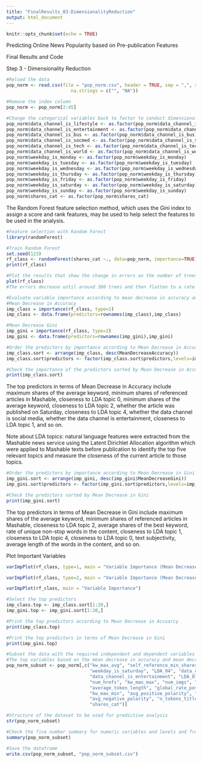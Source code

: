 ```yaml
---
title: "FinalResults_03-DimensionalityReduction"
output: html_document
---
```


```r
knitr::opts_chunk$set(echo = TRUE)
```

Predicting Online News Popularity based on Pre-publication Features

Final Results and Code


Step 3 - Dimensionality Reduction

```r
#Reload the data
pop_norm <- read.csv(file = "pop_norm.csv", header = TRUE, sep = ",", stringsAsFactors = FALSE, 
                        na.strings = c("", "NA"))

#Remove the index column
pop_norm <- pop_norm[2:45]
```

```r
#Change the categorical variables back to factor to conduct dimensionality reduction
pop_norm$data_channel_is_lifestyle <- as.factor(pop_norm$data_channel_is_lifestyle)
pop_norm$data_channel_is_entertainment <- as.factor(pop_norm$data_channel_is_entertainment)
pop_norm$data_channel_is_bus <- as.factor(pop_norm$data_channel_is_bus)
pop_norm$data_channel_is_socmed <- as.factor(pop_norm$data_channel_is_socmed)
pop_norm$data_channel_is_tech <- as.factor(pop_norm$data_channel_is_tech)
pop_norm$data_channel_is_world <- as.factor(pop_norm$data_channel_is_world)
pop_norm$weekday_is_monday <- as.factor(pop_norm$weekday_is_monday)
pop_norm$weekday_is_tuesday <- as.factor(pop_norm$weekday_is_tuesday)
pop_norm$weekday_is_wednesday <- as.factor(pop_norm$weekday_is_wednesday)
pop_norm$weekday_is_thursday <- as.factor(pop_norm$weekday_is_thursday)
pop_norm$weekday_is_friday <- as.factor(pop_norm$weekday_is_friday)
pop_norm$weekday_is_saturday <- as.factor(pop_norm$weekday_is_saturday)
pop_norm$weekday_is_sunday <- as.factor(pop_norm$weekday_is_sunday)
pop_norm$shares_cat <- as.factor(pop_norm$shares_cat)
```

The Random Forest feature selection method, which uses the Gini index to assign a score and rank features, may be used to help select the features to be used in the analysis.

```r
#Feature selection with Random Forest
library(randomForest)

#Train Random Forest
set.seed(123)
rf_class <- randomForest(shares_cat ~., data=pop_norm, importance=TRUE)
print(rf_class)
```
```r
#Plot the results that show the change in errors as the number of trees increases
plot(rf_class)
#The errors decrease until around 300 trees and then flatten to a rate of around 34%
```

```r
#Evaluate variable importance according to mean decrease in accuracy and mean decrease in gini
#Mean Decrease in Accuracy
imp_class = importance(rf_class, type=1)
imp_class <- data.frame(predictors=rownames(imp_class),imp_class)

#Mean Decrease Gini
imp_gini = importance(rf_class, type=2)
imp_gini <- data.frame(predictors=rownames(imp_gini),imp_gini)

#Order the predictors by importance according to Mean Decrease in Accuracy
imp_class.sort <- arrange(imp_class, desc(MeanDecreaseAccuracy))
imp_class.sort$predictors <- factor(imp_class.sort$predictors,levels=imp_class.sort$predictors)

#Check the importance of the predictors sorted by Mean Decrease in Accuracy
print(imp_class.sort)
```

The top predictors in terms of Mean Decrease in Accuracy include maximum shares of the average keyword, minimum shares of referenced articles in Mashable, closeness to LDA topic 0, minimum shares of the average keyword, closeness to LDA topic 2, whether the article was published on Saturday, closeness to LDA topic 4, whether the data channel is social media, whether the data channel is entertainment, closeness to LDA topic 1, and so on.

Note about LDA topics: natural language features were extracted from the Mashable news service using the Latent 
Dirichlet Allocation algorithm which were applied to Mashable texts before publication to identify the top five 
relevant topics and measure the closeness of the current article to those topics.

```r
#Order the predictors by importance according to Mean Decrease in Gini
imp_gini.sort <- arrange(imp_gini, desc(imp_gini$MeanDecreaseGini))
imp_gini.sort$predictors <- factor(imp_gini.sort$predictors,levels=imp_gini.sort$predictors)

#Check the predictors sorted by Mean Decrease in Gini
print(imp_gini.sort)
```

The top predictors in terms of Mean Decrease in Gini include maximum shares of the average keyword, minimum shares of referenced articles in Mashable, closeness to LDA topic 2, average shares of the best keyword, rate of unique non-stop words in the content, closeness to LDA topic 1, closeness to LDA topic 4, closeness to LDA topic 0, text subjectivity, average length of the words in the content, and so on.

Plot Important Variables
```r
varImpPlot(rf_class, type=1, main = "Variable Importance (Mean Decrease in Accuracy)")
```

```r
varImpPlot(rf_class, type=2, main = "Variable Importance (Mean Decrease in Gini)")
```

```r
varImpPlot(rf_class, main = "Variable Importance")
```

```r
#Select the top predictors
imp_class.top <- imp_class.sort[1:20,]
imp_gini.top <- imp_gini.sort[1:20,]

#Print the top predictors according to Mean Decrease in Accuarcy
print(imp_class.top)
```

```r
#Print the top predictors in terms of Mean Decrease in Gini
print(imp_gini.top)
```

```r
#Subset the data with the required independent and dependent variables
#The top variables based on the mean decrease in accuracy and mean decrease in gini are kept for the model.
pop_norm_subset <- pop_norm[,c("kw_max_avg", "self_reference_min_shares", "LDA_00", "kw_min_avg", "LDA_02", 
                               "weekday_is_saturday", "LDA_04", "data_channel_is_socmed",
                               "data_channel_is_entertainment", "LDA_01", "LDA_03", "n_non_stop_unique_tokens",
                               "num_hrefs", "kw_max_max", "num_imgs", "kw_avg_max", "weekday_is_sunday",
                               "average_token_length", "global_rate_positive_words", "global_subjectivity", 
                               "kw_max_min", "avg_positive_polarity", "global_rate_negative_words", 
                               "avg_negative_polarity", "n_tokens_title", "title_sentiment_polarity", 
                               "shares_cat")]

#Structure of the dataset to be used for predictive analysis
str(pop_norm_subset)
```

```r
#Check the five number summary for numeric variables and levels and frequency tables for factor variables
summary(pop_norm_subset)
```

```r
#Save the dataframe
write.csv(pop_norm_subset, "pop_norm_subset.csv")
```
